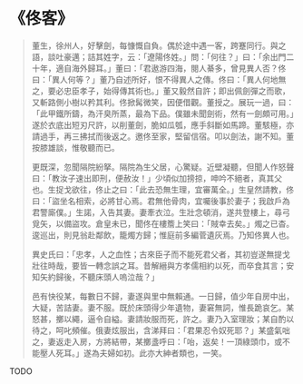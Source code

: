 # 《佟客》

> 董生，徐州人，好擊劍，每慷慨自負。偶於途中遇一客，跨蹇同行。與之語，談吐豪邁；詰其姓字，云：「遼陽佟姓。」問：「何往？」曰：「余出門二十年，適自海外歸耳。」董曰：「君遨游四海，閱人綦多，曾見異人否？佟曰：「異人何等？」董乃自述所好，恨不得異人之傳。佟曰：「異人何地無之，要必忠臣孝子，始得傳其術也。」董又毅然自許；即出佩劍彈之而歌，又斬路側小樹以矜其利。佟掀髯微笑，因便借觀。董授之。展玩一過，曰：「此甲鐵所鑄，為汗臭所蒸，最為下品。僕雖未聞劍術，然有一劍頗可用。」遂於衣底出短刃尺許，以削董劍，脆如瓜瓠，應手斜斷如馬蹄。董駭極，亦請過手，再三拂拭而後返之。邀佟至家，堅留信宿。叩以劍法，謝不知。董按膝雄談，惟敬聽而已。
>
> 更既深，忽聞隔院紛拏。隔院為生父居，心驚疑。近壁凝聽，但聞人作怒聲曰：「教汝子速出即刑，便赦汝！」少頃似加搒掠，呻吟不絕者，真其父也。生捉戈欲往，佟止之曰：「此去恐無生理，宜審萬全。」生皇然請教，佟曰：「盜坐名相索，必將甘心焉。君無他骨肉，宜囑後事於妻子；我啟戶為君警廝僕。」生諾，入告其妻。妻牽衣泣。生壯念頓消，遂共登樓上，尋弓覓矢，以備盜攻。倉皇未已，聞佟在樓簷上笑曰：「賊幸去矣。」燭之已杳。逡巡出，則見翁赴鄰飲，籠燭方歸；惟庭前多編菅遺灰焉。乃知佟異人也。
>
> 異史氏曰：「忠孝，人之血性；古來臣子而不能死君父者，其初豈遂無提戈壯往時哉，要皆一轉念誤之耳。昔解縉與方孝儒相約以死，而卒食其言；安知矢約歸後，不聽床頭人嗚泣哉？」
>
> 邑有快役某，每數日不歸，妻遂與里中無賴通。一日歸，值少年自房中出，大疑，苦詰妻。妻不服。既於床頭得少年遺物，妻窘無詞，惟長跪哀乞。某怒甚，擲以繩，逼令自縊。妻請妝服而死，許之。妻乃入室理妝；某自酌以待之，呵叱頻催。俄妻炫服出，含涕拜曰：「君果忍令奴死耶？」某盛氣咄之，妻返走入房，方將結帶，某擲盞呼曰：「咍，返矣！一頂綠頭巾，或不能壓人死耳。」遂為夫婦如初。此亦大紳者類也，一笑。

TODO
